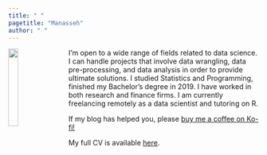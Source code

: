 ```yaml
---
title: " "
pagetitle: "Manasseh"
author: " "
---
```


<link rel="stylesheet" href="styles.css" type="text/css">

<img src="images/Manasseh Passport Photo.jpg" style="width:20%; border:10px thin; margin-right: 20px" align="left">



I'm open to a wide range of fields related to data science. I can handle projects that involve data wrangling, data pre-processing, and data analysis in order to provide ultimate solutions. I studied Statistics and Programming, finished my Bachelor's degree in 2019. I have worked in both research and finance firms. I am currently freelancing remotely as a data scientist and tutoring on R.


If my blog has helped you, please [buy me a coffee on Ko-fi!](https://ko-fi.com/manasseh)

My full CV is available [here](files/Manasseh_CV.pdf).